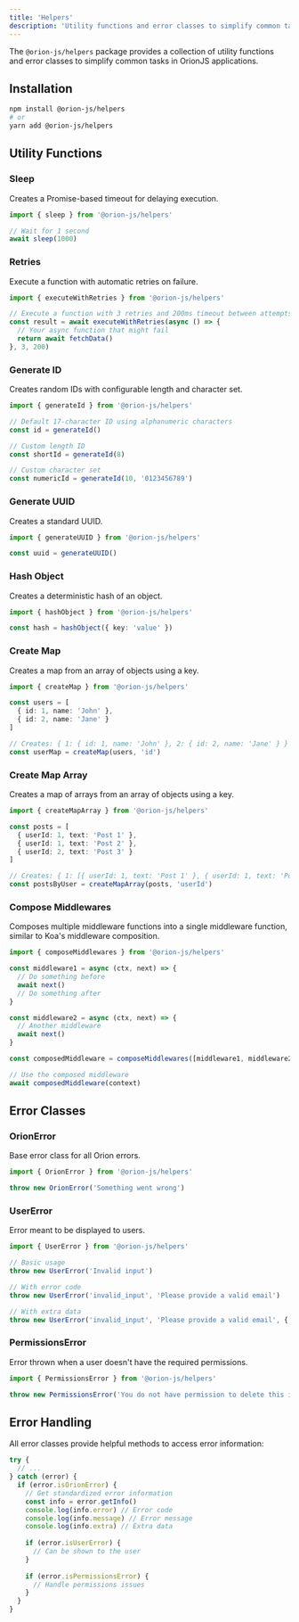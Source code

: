 ```yaml
---
title: 'Helpers'
description: 'Utility functions and error classes to simplify common tasks'
---
```


The `@orion-js/helpers` package provides a collection of utility functions and error classes to simplify common tasks in OrionJS applications.

## Installation

```bash
npm install @orion-js/helpers
# or 
yarn add @orion-js/helpers
```

## Utility Functions

### Sleep

Creates a Promise-based timeout for delaying execution.

```typescript
import { sleep } from '@orion-js/helpers'

// Wait for 1 second
await sleep(1000)
```

### Retries

Execute a function with automatic retries on failure.

```typescript
import { executeWithRetries } from '@orion-js/helpers'

// Execute a function with 3 retries and 200ms timeout between attempts
const result = await executeWithRetries(async () => {
  // Your async function that might fail
  return await fetchData()
}, 3, 200)
```

### Generate ID

Creates random IDs with configurable length and character set.

```typescript
import { generateId } from '@orion-js/helpers'

// Default 17-character ID using alphanumeric characters
const id = generateId()

// Custom length ID
const shortId = generateId(8)

// Custom character set
const numericId = generateId(10, '0123456789')
```

### Generate UUID

Creates a standard UUID.

```typescript
import { generateUUID } from '@orion-js/helpers'

const uuid = generateUUID()
```

### Hash Object

Creates a deterministic hash of an object.

```typescript
import { hashObject } from '@orion-js/helpers'

const hash = hashObject({ key: 'value' })
```

### Create Map

Creates a map from an array of objects using a key.

```typescript
import { createMap } from '@orion-js/helpers'

const users = [
  { id: 1, name: 'John' },
  { id: 2, name: 'Jane' }
]

// Creates: { 1: { id: 1, name: 'John' }, 2: { id: 2, name: 'Jane' } }
const userMap = createMap(users, 'id')
```

### Create Map Array

Creates a map of arrays from an array of objects using a key.

```typescript
import { createMapArray } from '@orion-js/helpers'

const posts = [
  { userId: 1, text: 'Post 1' },
  { userId: 1, text: 'Post 2' },
  { userId: 2, text: 'Post 3' }
]

// Creates: { 1: [{ userId: 1, text: 'Post 1' }, { userId: 1, text: 'Post 2' }], 2: [{ userId: 2, text: 'Post 3' }] }
const postsByUser = createMapArray(posts, 'userId')
```

### Compose Middlewares

Composes multiple middleware functions into a single middleware function, similar to Koa's middleware composition.

```typescript
import { composeMiddlewares } from '@orion-js/helpers'

const middleware1 = async (ctx, next) => {
  // Do something before
  await next()
  // Do something after
}

const middleware2 = async (ctx, next) => {
  // Another middleware
  await next()
}

const composedMiddleware = composeMiddlewares([middleware1, middleware2])

// Use the composed middleware
await composedMiddleware(context)
```

## Error Classes

### OrionError

Base error class for all Orion errors.

```typescript
import { OrionError } from '@orion-js/helpers'

throw new OrionError('Something went wrong')
```

### UserError

Error meant to be displayed to users.

```typescript
import { UserError } from '@orion-js/helpers'

// Basic usage
throw new UserError('Invalid input')

// With error code
throw new UserError('invalid_input', 'Please provide a valid email')

// With extra data
throw new UserError('invalid_input', 'Please provide a valid email', { field: 'email' })
```

### PermissionsError

Error thrown when a user doesn't have the required permissions.

```typescript
import { PermissionsError } from '@orion-js/helpers'

throw new PermissionsError('You do not have permission to delete this item')
```

## Error Handling

All error classes provide helpful methods to access error information:

```typescript
try {
  // ...
} catch (error) {
  if (error.isOrionError) {
    // Get standardized error information
    const info = error.getInfo()
    console.log(info.error) // Error code
    console.log(info.message) // Error message
    console.log(info.extra) // Extra data
    
    if (error.isUserError) {
      // Can be shown to the user
    }
    
    if (error.isPermissionsError) {
      // Handle permissions issues
    }
  }
}
```


